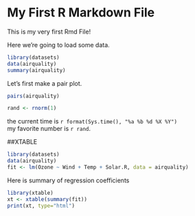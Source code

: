 My First R Markdown File
========================

This is my very first Rmd File!

Here we're going to load some data.

```r
library(datasets)
data(airquality)
summary(airquality)
```

Let's first make a pair plot.

```r
pairs(airquality)
```

```r
rand <- rnorm(1)
```

the current time is `r format(Sys.time(), "%a %b %d %X %Y")`  
my favorite number is `r rand`.

##XTABLE
```r
library(datasets)
data(airquality)
fit <- lm(Ozone ~ Wind + Temp + Solar.R, data = airquality)
```

Here is summary of regression coefficients

```r
library(xtable)
xt <- xtable(summary(fit))
print(xt, type="html")
```

